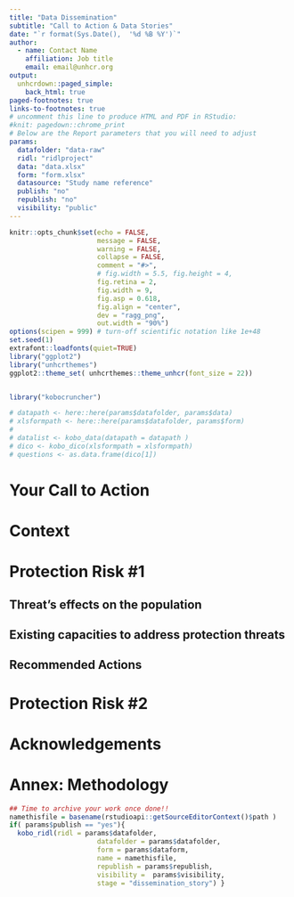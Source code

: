 ```yaml
---
title: "Data Dissemination"
subtitle: "Call to Action & Data Stories"
date: "`r format(Sys.Date(),  '%d %B %Y')`"
author:
  - name: Contact Name
    affiliation: Job title
    email: email@unhcr.org
output:
  unhcrdown::paged_simple:
    back_html: true
paged-footnotes: true
links-to-footnotes: true
# uncomment this line to produce HTML and PDF in RStudio:
#knit: pagedown::chrome_print
# Below are the Report parameters that you will need to adjust
params:
  datafolder: "data-raw"
  ridl: "ridlproject"
  data: "data.xlsx"
  form: "form.xlsx"
  datasource: "Study name reference"
  publish: "no"
  republish: "no"
  visibility: "public"
---
```



<!--
All packages used are loaded upfront so the reader knows which are required to replicate the analysis. 
Messages and warnings resulting from loading the package are suppressed. 
Explanation is provided regarding the purpose of each package (there are over 10,000 packages, don't assume that I know why you loaded each package).
-->

```r
knitr::opts_chunk$set(echo = FALSE, 
                      message = FALSE, 
                      warning = FALSE,
                      collapse = FALSE,
                      comment = "#>",
                      # fig.width = 5.5, fig.height = 4,
                      fig.retina = 2, 
                      fig.width = 9,
                      fig.asp = 0.618,
                      fig.align = "center",
                      dev = "ragg_png",
                      out.width = "90%")
options(scipen = 999) # turn-off scientific notation like 1e+48
set.seed(1)
extrafont::loadfonts(quiet=TRUE)
library("ggplot2")
library("unhcrthemes")
ggplot2::theme_set( unhcrthemes::theme_unhcr(font_size = 22))


library("kobocruncher")

```


<!--
Original source where the data was obtained is cited and, if possible, hyperlinked. 
Source data is thoroughly explained (i.e. what was the original purpose of the data, when was it collected, how many variables did the original have, explain any peculiarities of the source data such as how missing values are recorded, or how data was imputed, etc.). 
Data importing and cleaning steps are explained in the text (tell me why you are doing the data cleaning activities that you perform) and follow a logical process.
Once your data is clean, show what the final data set looks like. However, do not print off a data frame with 200+ rows; show me the data in the most condensed form possible. 
Provide summary information about the variables of concern in your cleaned data set. Do not just print off a bunch of code chunks with str(), summary(), etc. Rather, provide me with a consolidated explanation, either with a table that provides summary info for each variable or a nicely written summary paragraph with inline code.
-->



```r
# datapath <- here::here(params$datafolder, params$data)
# xlsformpath <- here::here(params$datafolder, params$form) 
# 
# datalist <- kobo_data(datapath = datapath )
# dico <- kobo_dico(xlsformpath = xlsformpath)
# questions <- as.data.frame(dico[1])


```

 
<!-- 
**TIPS: Inclusion of pictures:**
1. Include at minimum one picture for your cover page – you may include pictures for each key protection risk in your report as available/appropriate
2. Check appropriateness of images
3. Avoid individual or close-up pictures of people who can be identified.
4. Avoid pictures of protection actors having a conversation with a group.
5. Select pictures of a whole areas (e.g., a whole camp or settlement, or pictures where people cannot be identified
6. Select pictures of protection actors in action to show the work done – include a caption that explains the work being done, to achieve better protection or reduce risks.
 Pictures can be sourced through [http://media.unhcr.org](http://media.unhcr.org/)_"Aid communication still needs to move away from presenting the single story: Why not try to create a sense of hope or provide inspiration to the viewer, instead of primarily provoking feelings of despair?"_ - [Aid recipients call for more dignity and diversity in INGO campaigns](https://www.radiaid.com/aid-recipients-call-for-more-dignity-and-diversity)
-->


<!-- 
**TIPS:**  **Enable**  **Feedback loop**
- Have a report beta-release circulated to selected audience (partners, donors) before the official release
- Make sure that any feedback on the beta-report is addressed in the final release.
-->



# Your Call to Action {-}
<!-- 
[Main pitch – call to action tailored to be tweetable]
-->

 
<!-- 
Include here the key advocacy messages: The analysis in this report is expected to guide humanitarian and development program design and advocacy at both strategic and operational levels, including adjustments to UNHCR response.

Provide a short overview of the main findings from the analysis including information on the protection environment, trends on the profile of the target population, top protection violations and/or risks identified, groups most affected and in which geographical areas, key rights affected by the protection incidents, onward movements, and other risks.

The report summary should not say anything additional to what follows in the rest of the report.
-->

<!--  

**TIPS:** **How can [protection officers]**  **communicate like journalists****?**

_By writing their stories the way journalists do. Readers should be able to quickly see the main message of the report. Journalists use the "inverted pyramid" style. Simply, you write about your conclusions at the top of the news story and follow with more detailed points to explain the conclusion._

_Think of a typical analytical article as a right-side-up pyramid. In the opening section, you introduce the thesis you want to prove. In following sections, you introduce the dataset, you do your analysis, and you wrap things up with a set of conclusions. Journalists_ _ **invert this style** __. They want the main findings from those conclusions right up top in your news story. They don't want to have to dig for the story. You build on your story line throughout the rest of the text. If the text is long, use subheadings to strengthen the organization and break it into manageable, meaningful sections. Use a verb in subheadings, such as: "Gender gap narrows slightly."_

[https://unece.org/DAM/stats/documents/writing/MDM\_Part1\_English.pdf#page=10](https://unece.org/DAM/stats/documents/writing/MDM_Part1_English.pdf#page=10)
-->

# Context {-} 
<!-- 
Explain the scope of the analysis by specifying the geographic areas of focus and highlight specific thematic areas to be covered (if relevant). Provide a brief rationale for geographic areas of focus and selected thematic issues (e.g., recent contextual developments, change in response since last Analysis Update, arrivals, or outflows through international borders). Provide a summary of the protection context and specifically highlight developments over the reporting period that shape the dynamics, either positively or negatively, including any shifts in the operating environment.

Throughout context analysis pay particular attention to how contextual dynamics may impact upon women, girls, boys and men in different age groups, and other groups at heightened risk of right violations, such as persons with disabilities, older persons, among other profiles.

Analysis of the context should be used to inform the conclusions of the full protection analysis including which population groups are most affected and where they are.

Political and socio-economic landscape, including political enablers or drivers of protection threats such as current political fragility and other political enablers and barriers to humanitarian, developmental, institutional, or peace-related actions.

Institutional, legal, and normative landscape, highlighting any relevant development, amendment or proposal related to the legal and administrative frameworks for the protection and assistance of refugee, stateless and internally displaced persons, and/or migration-border management.

Last, introduce the Protection Risks that have been selected to be highlighted in this report (ideally 3 to keep your report digestible): how and why were they selected? Mention other existing protection risks that were selected to be highlighted in this report. You may decide to have each your Protection Monitoring Report release focusing on different topics. In case, there's a protection cluster publishing PAF(Protection Analysis Framework) report, you may strategically select to focus on different risks than the one selected for the PAF
-->

<!--  

**TIPS:**  **The analysis of the context should help support your**  **selection of the most concerning protection risks**  **and support your identification of most affected geographic areas and population groups.**

Identification of priority protection risks is based on an analysis of the following Information:

- Harmful, discriminatory and/or protective contextual factors
- Current threats to the population
- Rights violations and abuses
- Threat effect on the population
- Existing capacities to address protection threats

See "Protection Gap Framework for Analysis" - [https://www.unhcr.org/50aa57ad9.pdf](https://www.unhcr.org/50aa57ad9.pdf)

-->


<!-- 
**TIPS:**  **Write**  **Concisely**  **-**

_Write each of your protection risk chapters as if it could be an independent article_

_The_ [ideal length of a chapter](https://torquemag.io/2018/04/optimal-content-length/)_ should be between 1500 and 2500 characters, taking an average 7 minutes to read._-->

<!-- 
-->
# Protection Risk #1  {-}
<!-- 

Provide an initial short narrative that tells the story behind your identified protection risks and highlight potential solutions. Use Situation-Challenge-Action-Responsibility. [think of shareable content for social media]
-->

## Threat's effects on the population  {-}
<!-- 
Specify the type of threat and the rights that are affected. Identify the perpetrator?

Explain if there have been any changes in the nature of the threat since the last update.

Then, specify:
- Which population groups are most severely impacted and why? (If feasible, provide a summary of all your identified protection risks (in a heatmap) to emphasize key message that shows population groups most severely affected per risk.
- Which geographic areas are most affected and why?
- Consequences of the threat
- Affected population coping strategies
-->

## Existing capacities to address protection threats  {-}
<!-- 
Specify how the combination of individual/household capacity, local/community mechanisms, and national institutional capacity, as well as ongoing humanitarian response activity, is able to mitigate the impact of the protection threats identified.

Highlight how the main aspects of capacity/lack of capacity contribute to the overall risk severity.

Make note of any changes in capacity that may influence the response strategy needed to address a particular gap.
-->

## Recommended Actions {-}
<!-- 
The above analysis is to inform the selection of recommended actions. A thorough protection analysis should have identified both the immediate humanitarian need based, as well as the root causes or factors that drive a particular threat.
-->

<!-- 
**TIPS:**  **use the**  **Risk Equation**  **approach**

"_The results of the_ _ **risk analysis** _ _will serve as entry-points in order to design interventions: risks are mitigated by reducing threats and vulnerabilities and increasing capacities, or a combination of these. Threats can be reduced by either achieving changes in the behavior of the perpetrators or improving the compliance of duty-bearers, while vulnerabilities are reduced, and capacities increased through direct changes in the lives of the beneficiaries"_

[https://ec.europa.eu/echo/files/policies/sectoral/policy\_guidelines\_humanitarian\_protection\_en.pdf#page=11](https://ec.europa.eu/echo/files/policies/sectoral/policy_guidelines_humanitarian_protection_en.pdf)
-->

# Protection Risk #2  {-}
<!-- 
**TIPS:**  **Leverage**  **Story Telling**

_First and foremost, you need a story to tell. You should think in terms of issues or themes, rather than a description of data. Specifically, you need to find meaning in the statistics. A technical report is not a story, nor is there a story in conducting a survey. A story tells the reader briefly what you found and why it is important to the reader. Focus on how the findings affect people. If readers are able to relate the information to important events in their life, your article becomes a lot more interesting_

[https://unece.org/statistics/making-data-meaningful](https://eur02.safelinks.protection.outlook.com/?url=https%3A%2F%2Funece.org%2Fstatistics%2Fmaking-data-meaningful&data=04%7C01%7Clegoupil%40unhcr.org%7C747e2e858b7542acf29508d9d077cc49%7Ce5c37981666441348a0c6543d2af80be%7C0%7C0%7C637770035204752610%7CUnknown%7CTWFpbGZsb3d8eyJWIjoiMC4wLjAwMDAiLCJQIjoiV2luMzIiLCJBTiI6Ik1haWwiLCJXVCI6Mn0%3D%7C3000&sdata=OuS6fltzcLkj04xaKmmtRPy9xicOFZrJdEBVnVzUzEA%3D&reserved=0)
-->

<!-- 
**TIPS:**  **Include crafted**  **charts**  **prepared by the operations' Information Management colleagues**

- Include one or two key crafted charts per Protection Risk – too many charts will "distract" the reader and may draw attention away from your message
- The presented data shall either reinforce what readers knows or reveal what they don't: (i) shedding light on a previously unexplored topic (telling readers something new or they have not heard before), (ii) introducing an interesting angle (giving new perspectives); (iii) providing useful suggestions to solve a problem (inspiring to act); (iv) disproving hypothesis / debunking widely held belief in terms of programmatic assumption.
- Check whether data might be better reflected in a table/map/other visual representation.
- Check that tables/visuals/maps contribute to your overall message
- Make sure charts systematically include:
  - **Main title** includes the key question the chart is informing
  - **Subtitle** includes the main message you want to illustrate with this chart
  - **Caption** to include precise reference to the data source and any potential methodological limitations
  - **Annotations** to insert any narrative interpretations of the data
- Design charts with a social media perspective: see [_How The Economist designs charts for Instagram_](https://medium.economist.com/charting-new-territory-7f5afb293270)
- Leverage **multiple data sources** to build those charts: not only household surveys, but also registration data, activities tracking, key informant interviews, records from helpdesk/call centers, social media
- Use [unhcr style](https://unhcr-web.github.io/unhcRstyle/docs/) within the charts – ideally charts should be generated through R – contact RBA DIMA for training on how to create charts with R – see examples here: [7 key questions on forced displacement](https://unhcr.github.io/unhcrdatapackage/docs/CountryFocus.html) and [UNHCR R Cookbook](https://unhcr-web.github.io/unhcRstyle/inst/examples/How_to_quickly_produce_statistical_reports.html)

[https://unece.org/DAM/stats/documents/writing/MDM\_Part2\_English.pdf](https://unece.org/DAM/stats/documents/writing/MDM_Part2_English.pdf)
-->

<!-- 
**TIPS:**  **Check**  **clarity**  **of the main message in your report**

- Is your main message clear and up front?
- Are the priorities highlighted – geographic areas and population groups?
- Does the narrative go beyond the obvious?
- **Will a non-expert understand it?**
- Is the analysis in the text supported by facts (rather than facts with no conclusions, or conclusions without facts?)
- Check any assumptions are well founded
- Situate statements within time or space. Make comparisons, include a rate as well as an absolute number, indicate trends over time.
- If information is missing, explain why.
- Is the information relevant and does it contribute to your main message?
- Check that your facts do not contradict each other.
- Check that the sentence cannot be misinterpreted.
- Check that when reporting numbers, that the figures add up.
-->

<!-- 
**TIPS:**  **Age, Gender and Diversity: Check compliance with UNHCR**  **AGD Updated Policy**

- Does the narrative explain how protection risks differentially impact women, men, girls, and boys from different age groups?
- Does your analysis take into consideration groups at heightened risk of rights violation in your specific context?
- Is the data presented disaggregated by age, gender and other diversity considerations, as contextually appropriate and possible?
- Avoid using UNHCR jargon or conclusions when explaining protection risks impacting specific groups. The report intended for an external audience,
-->

<!-- 
**TIPS:**  **Do not insert**  **too many numbers / figures**

Carefully select the key figures you insert [and minimise the number of "quoted figures"](https://www.unhcr.org/innovation/wp-content/uploads/2018/02/InnovationYearInReview2017_web.pdf#page=21) to make sure they impact the reader.

For instance, only provide numbers that can be related to a baseline or focus on ratio or proportions
-->

# Acknowledgements {-}
 
<!-- 
[Acknowledge the participants to the joint data interpretation sessions. Mention the # of joint data interpretation sessions you had. Maybe add logos of all organisations that engaged in the Joint Data Interpretation Sessions plus Donors] The addition of [[e-mail and / or websites are automatically blue](http://www.unhcr.org/)] can appear anywhere in the text.
-->

<!-- 
**TIPS:**  **Structure: Check overall**  **structure**  **of your analysis is correct**

- Is the information in the correct section of the report?
- Does the order of protection risks identified reflect priorities?
- If you refer to dates in your analysis, be sure that the timeline is in the correct order.
-->

<!-- 
**TIPS:**  **Protection Monitoring Analysis is a protection activity! Think of your report as the backbone of an**  **advocacy campaign**** :**

- Consider publishing your report in both English and your country's language
- PI prepare press release for the launch of your report
- Ask all staff in the operation to include links to the report within their email signature
- Favour the release of your reports as a responsive microsite (that can be read through a smartphone) in addition to only a PDF that would limit the audience to desktop users
- Have contents (Image/Charts + short quote / short video explainer) ready to be shared on social media (Tweeter, Instagram, Facebook, Tiktok..) and includes button to share on social media from your microsite
- Have metrics in place to monitor your impact (Stats from social media + google analytics on your microsite) and learn about the profile of your audience
- Includes links in the microsite to external papers to enhance Search Engine Discoverability
-->

# Annex: Methodology  {-}

<!-- 
**Provide a summary of:**

1. the different data sources used (including primary and secondary data, insert links to publicly available data used in the report and mention not publicly available/ quantitative and qualitative data and why they are not published, etc.)
2. the processes of data collection and their complementarity (HH surveys, unstructured or semi-structed interviews, FGD, community mapping)
3. the data analysis process
4. the drafting of the report, including key actors involved – this can complement the acknowledgement part before.

**Clearly highlight any limitation:**

Highlight key information gaps or challenges data collection (for example limitation to the sampling for the HFS or other relevant surveys, explanation related to the coverage of registration data) or in limitations in interpreting some of the available data and how this may have impacted your analysis.

Highlight the reasons for why there are information gaps, i.e., limited access preventing data collection or access to existing data.

**TIPS:**  **This part is to be written by data expert / IMO in the operation**
-->
 


```r
## Time to archive your work once done!!
namethisfile = basename(rstudioapi::getSourceEditorContext()$path )  
if( params$publish == "yes"){
  kobo_ridl(ridl = params$datafolder,
                      datafolder = params$datafolder,
                      form = params$dataform,
                      name = namethisfile,
                      republish = params$republish,
                      visibility =  params$visibility,
                      stage = "dissemination_story") }
```
